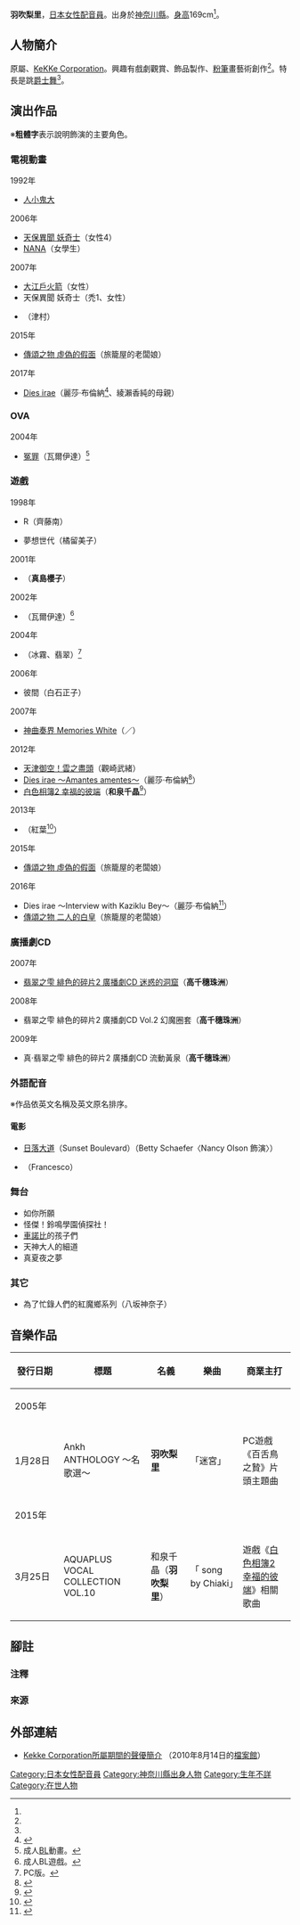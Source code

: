{{multiple issues|
{{Notability Unreferenced|time=2016-06-22T07:41:31+00:00}}
{{Primarysources|time=2016-06-22T07:41:31+00:00}}
}}
{{noteTA|G1=Anime}}
{{配音員
|姓名= 羽吹梨里
|圖片= 
|尺寸= 
|替代= 
|簡介= 
|本名= 
|外文名= 
|外文= 
|羅馬拼音= 
|英文名= 
|暱稱= 
|藝名= 
|國籍= 
|籍貫= 
|出生地= 
|出身地= {{JPN}}[[神奈川縣|神奈川縣]]
|死歿地= 
|出生名= 
|生年= 
|生月= 4
|生日= 23
|歿年= 
|歿月= 
|歿日= 
|血型= 
|配演語言= 
|教育程度= 
|母校= 
|所屬= 
|宗教信仰= 
|配偶= 
|任職紀錄= 
|出道作= 
|代表作= '''遊戲'''<br />和泉千晶（[[白色相簿2|白色相簿2]]）<br />旅籠屋的老闆娘<br />（[[傳頌之物|傳頌之物]]系列）<br />真島櫻子<br />（{{link-ja|秘密 ～有唯在的夏天～|秘密 〜唯がいた夏〜}}）
|網站= 
|其他= 
|module= {{Japanese|embed=yes|羽吹 梨里|はぶき りさと|Habuki Risato}}
}}
'''羽吹梨里'''{{BD||4月23日<ref name="kekke-pro">{{Cite web|date=2010-08-14|url=http://www.kekke.co.jp/talent/habuki.html|title=Kekke Corporation所屬期間的聲優簡介|work=|author=|publisher=[[Kekke_Corporation|Kekke Corporation]]|accessdate=2016-06-22|language=ja|deadurl=yes|archiveurl=https://web.archive.org/web/20100814132436/http://www.kekke.co.jp/talent/habuki.html|archivedate=2010-08-14}}</ref>||}}，[[日本|日本]][[配音員|女性配音員]]。出身於[[神奈川縣|神奈川縣]]。[[身高|身高]]169cm<ref name="kekke-pro" />。

== 人物簡介 ==
原屬{{link-ja|RME株式會社|RME|RME}}、[[KeKKe_Corporation|KeKKe Corporation]]。興趣有戲劇觀賞、飾品製作、[[粉筆|粉筆]]畫藝術創作<ref name="kekke-pro" />。特長是跳[[爵士舞|爵士舞]]<ref name="kekke-pro" />。

== 演出作品 ==
※'''粗體字'''表示說明飾演的主要角色。
=== 電視動畫 ===
; 1992年
* [[人小鬼大|人小鬼大]]
; 2006年
* [[天保異聞_妖奇士|天保異聞 妖奇士]]（女性4）
* [[NANA|NANA]]（女學生）
; 2007年
* [[大江戶火箭|大江戶火箭]]（女性）
* 天保異聞 妖奇士（禿1、女性）
* {{link-ja|新勇者萊汀|REIDEEN}}（津村）
; 2015年
* [[傳頌之物_虛偽的假面|傳頌之物 虛偽的假面]]（旅籠屋的老闆娘）
; 2017年
* [[Dies_irae_-Also_sprach_Zarathustra-|Dies irae]]（麗莎·布倫納<ref>{{Cite web|work=|title=電視動畫「Dies irae」公式官網|url=http://diesirae-anime.com/|accessdate=2017-03-24|language=ja|archive-date=2017-03-24|archive-url=https://web.archive.org/web/20170324101612/http://diesirae-anime.com/|dead-url=no}}</ref>、綾瀨香純的母親）<!--10月7日-->

=== OVA ===
; 2004年
* [[冤罪|冤罪]]（瓦爾伊達）<ref group="注">成人[[BL_(和製英語)|BL]]動畫。</ref>

=== 遊戲 ===
; 1998年
* {{lang|ja|コード}}R（齊藤南）
* 夢想世代（橘留美子）
; 2001年
* {{link-ja|秘密 ～有唯在的夏天～|秘密 〜唯がいた夏〜}}（'''真島櫻子'''）
; 2002年
* {{link-ja|冤罪 eine falsche Beschuldi-gung|冤罪 eine falsche Beschuldi-gung}}（瓦爾伊達）<ref group="注">成人BL遊戲。</ref>
; 2004年
* {{link-ja|帝國千戰記|帝国千戦記}}（冰霧、翡翠）<ref group="注">PC版。</ref>
; 2006年
* {{lang|ja|カレと}}彼{{lang|ja|の}}間{{lang|ja|で}}（白石正子）
; 2007年
* [[神曲奏界|神曲奏界 Memories White]]（{{lang|ja|アンジェロ·ガラントゥース}}／{{lang|ja|アンジェリカ·ガラントゥース}}）
; 2012年
* [[天津御空！|天津御空！雲之盡頭]]（觀崎武緒）
* [[Dies_irae_～Amantes_amentes～|Dies irae ～Amantes amentes～]]（麗莎·布倫納<ref>{{Cite web|publisher=Dies irae 〜Amantes amentes〜|url=http://www.light.gr.jp/light/products/diesirae_cs/character/chara19.html|title=【登場角色】麗莎·布倫納|accessdate=2016-06-22|language=ja|archive-date=2015-07-21|archive-url=https://web.archive.org/web/20150721161233/http://www.light.gr.jp/light/products/diesirae_cs/character/chara19.html|dead-url=no}}</ref>）
* [[白色相簿2|白色相簿2 幸福的彼端]]（'''和泉千晶'''<ref>{{Cite web|publisher=[[Fami通|Fami通.com]]|url=http://www.famitsu.com/news/201208/31020370.html|title=『白色相簿2 幸福的彼端』於PS3登場和追加新的劇本！|accessdate=2016-06-22|language=ja|archive-date=2017-02-13|archive-url=https://web.archive.org/web/20170213001642/https://www.famitsu.com/news/201208/31020370.html|dead-url=no}}</ref>）
; 2013年
* {{link-ja|神咒神威神樂 曙之光|神咒神威神楽}}（紅葉<ref>{{Cite web|publisher=電撃Online|url=http://news.dengeki.com/elem/000/000/591/591288/index-2.html|title=和風劍戟AVG『神咒神威神樂 曙之光』遊戲內容介紹！並收錄新規活動CG&角色的全身插圖公開|accessdate=2016-06-22|language=ja|archive-date=2013-06-04|archive-url=https://web.archive.org/web/20130604185844/http://news.dengeki.com/elem/000/000/591/591288/index-2.html|dead-url=no}}</ref>）
; 2015年
* [[傳頌之物_虛偽的假面|傳頌之物 虛偽的假面]]（旅籠屋的老闆娘）
; 2016年
* Dies irae ～Interview with Kaziklu Bey～（麗莎·布倫納<ref>{{Cite web|work=Dies irae 〜Interview with Kaziklu Bey〜|url=http://www.light.gr.jp/light/products/dies_kaziklubey/character/chara5.html|title=登場人物|accessdate=2016-06-22|language=ja|archive-date=2016-06-27|archive-url=https://web.archive.org/web/20160627220224/http://www.light.gr.jp/light/products/dies_kaziklubey/character/chara5.html|dead-url=no}}</ref>）
* [[傳頌之物_二人的白皇|傳頌之物 二人的白皇]]（旅籠屋的老闆娘）

=== 廣播劇CD ===
; 2007年
* [[緋色的碎片|翡翠之雫 緋色的碎片2 廣播劇CD 迷惑的洞窟]]（'''高千穗珠洲'''）
; 2008年
* 翡翠之雫 緋色的碎片2 廣播劇CD Vol.2 幻魔圈套（'''高千穗珠洲'''）
; 2009年
* 真·翡翠之雫 緋色的碎片2 廣播劇CD 流動黃泉（'''高千穗珠洲'''）

=== 外語配音 ===
※作品依英文名稱及英文原名排序。
==== 電影 ====
* [[日落大道_(電影)|日落大道]]（Sunset Boulevard）（Betty Schaefer〈Nancy Olson 飾演〉）
* {{link-ja|弗朗西斯科 (1989年電影)|Francesco (film)|弗朗西斯科}}（Francesco）

=== 舞台 ===
<!--作品日文直譯。-->
* 如你所願
* 怪傑！鈴鳴學園偵探社！
* [[切爾諾貝利|車諾比]]的孩子們
* 天神大人的細道
* 真夏夜之夢

=== 其它 ===
* 為了忙錄人們的紅魔鄉系列（八坂神奈子）

== 音樂作品 ==
{|class="wikitable" style="font-size:small" 
!style="width:4.5em"|發行日期!!標題!!名義!!樂曲!!商業主打
|-
!colspan="5"|2005年
|-
|1月28日
|Ankh ANTHOLOGY ～{{lang|ja|あんく}}名歌選～
|'''羽吹梨里'''
|「迷宮」
|PC遊戲《百舌鳥之贄》片頭主題曲
|-
!colspan="5"|2015年
|-
|3月25日
|AQUAPLUS VOCAL COLLECTION VOL.10
|和泉千晶（'''羽吹梨里'''）
|「{{lang|ja|届かない恋}} song by Chiaki」
|遊戲《[[白色相簿2|白色相簿2 幸福的彼端]]》相關歌曲
|}

== 腳註 ==
=== 注釋 ===
<references group="注" />
=== 來源 ===
<references />

== 外部連結 ==
* [https://web.archive.org/web/20100814132436/http://www.kekke.co.jp/talent/habuki.html Kekke Corporation所屬期間的聲優簡介] {{ja icon}}（2010年8月14日的[[網際網路檔案館|檔案館]]）

{{DEFAULTSORT:Habuki Risato}}
[[Category:日本女性配音員|Category:日本女性配音員]]
[[Category:神奈川縣出身人物|Category:神奈川縣出身人物]]
[[Category:生年不詳|Category:生年不詳]]
[[Category:在世人物|Category:在世人物]]